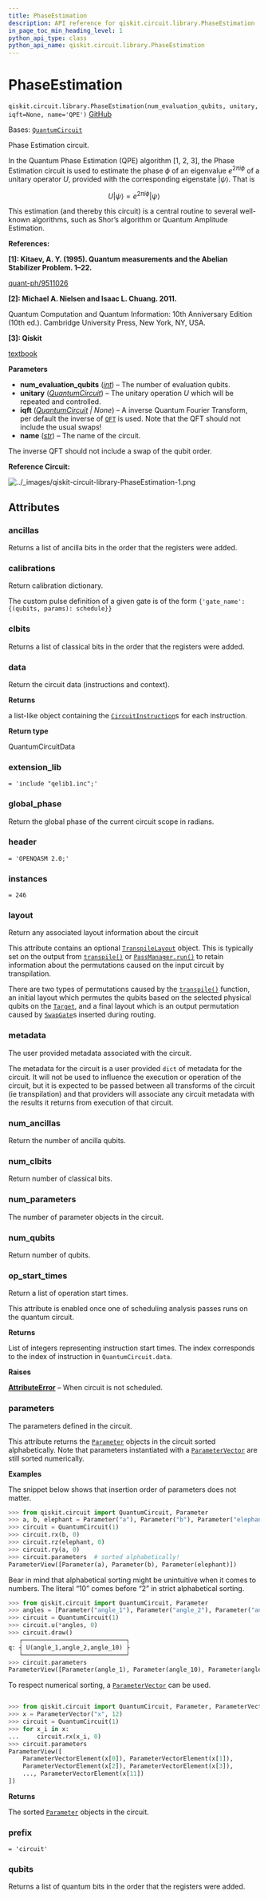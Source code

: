 ```yaml
---
title: PhaseEstimation
description: API reference for qiskit.circuit.library.PhaseEstimation
in_page_toc_min_heading_level: 1
python_api_type: class
python_api_name: qiskit.circuit.library.PhaseEstimation
---
```


# PhaseEstimation

<span id="qiskit.circuit.library.PhaseEstimation" />

`qiskit.circuit.library.PhaseEstimation(num_evaluation_qubits, unitary, iqft=None, name='QPE')` [GitHub](https://github.com/qiskit/qiskit/tree/stable/0.46/qiskit/circuit/library/phase_estimation.py "view source code")

Bases: [`QuantumCircuit`](qiskit.circuit.QuantumCircuit "qiskit.circuit.quantumcircuit.QuantumCircuit")

Phase Estimation circuit.

In the Quantum Phase Estimation (QPE) algorithm \[1, 2, 3], the Phase Estimation circuit is used to estimate the phase $\phi$ of an eigenvalue $e^{2\pi i\phi}$ of a unitary operator $U$, provided with the corresponding eigenstate $|\psi\rangle$. That is

$$
U|\psi\rangle = e^{2\pi i\phi} |\psi\rangle
$$

This estimation (and thereby this circuit) is a central routine to several well-known algorithms, such as Shor’s algorithm or Quantum Amplitude Estimation.

**References:**

**\[1]: Kitaev, A. Y. (1995). Quantum measurements and the Abelian Stabilizer Problem. 1–22.**

[quant-ph/9511026](http://arxiv.org/abs/quant-ph/9511026)

**\[2]: Michael A. Nielsen and Isaac L. Chuang. 2011.**

Quantum Computation and Quantum Information: 10th Anniversary Edition (10th ed.). Cambridge University Press, New York, NY, USA.

**\[3]: Qiskit**

[textbook](https://github.com/Qiskit/textbook/blob/main/notebooks/ch-algorithms/quantum-phase-estimation.ipynb)

**Parameters**

*   **num\_evaluation\_qubits** ([*int*](https://docs.python.org/3/library/functions.html#int "(in Python v3.12)")) – The number of evaluation qubits.
*   **unitary** ([*QuantumCircuit*](qiskit.circuit.QuantumCircuit "qiskit.circuit.quantumcircuit.QuantumCircuit")) – The unitary operation $U$ which will be repeated and controlled.
*   **iqft** ([*QuantumCircuit*](qiskit.circuit.QuantumCircuit "qiskit.circuit.quantumcircuit.QuantumCircuit") *| None*) – A inverse Quantum Fourier Transform, per default the inverse of [`QFT`](qiskit.circuit.library.QFT "qiskit.circuit.library.QFT") is used. Note that the QFT should not include the usual swaps!
*   **name** ([*str*](https://docs.python.org/3/library/stdtypes.html#str "(in Python v3.12)")) – The name of the circuit.

<Admonition title="Note" type="note">
  The inverse QFT should not include a swap of the qubit order.
</Admonition>

**Reference Circuit:**

![../\_images/qiskit-circuit-library-PhaseEstimation-1.png](/images/api/qiskit/0.46/qiskit-circuit-library-PhaseEstimation-1.png)

## Attributes

<span id="qiskit.circuit.library.PhaseEstimation.ancillas" />

### ancillas

Returns a list of ancilla bits in the order that the registers were added.

<span id="qiskit.circuit.library.PhaseEstimation.calibrations" />

### calibrations

Return calibration dictionary.

The custom pulse definition of a given gate is of the form `{'gate_name': {(qubits, params): schedule}}`

<span id="qiskit.circuit.library.PhaseEstimation.clbits" />

### clbits

Returns a list of classical bits in the order that the registers were added.

<span id="qiskit.circuit.library.PhaseEstimation.data" />

### data

Return the circuit data (instructions and context).

**Returns**

a list-like object containing the [`CircuitInstruction`](qiskit.circuit.CircuitInstruction "qiskit.circuit.CircuitInstruction")s for each instruction.

**Return type**

QuantumCircuitData

<span id="qiskit.circuit.library.PhaseEstimation.extension_lib" />

### extension\_lib

`= 'include "qelib1.inc";'`

<span id="qiskit.circuit.library.PhaseEstimation.global_phase" />

### global\_phase

Return the global phase of the current circuit scope in radians.

<span id="qiskit.circuit.library.PhaseEstimation.header" />

### header

`= 'OPENQASM 2.0;'`

<span id="qiskit.circuit.library.PhaseEstimation.instances" />

### instances

`= 246`

<span id="qiskit.circuit.library.PhaseEstimation.layout" />

### layout

Return any associated layout information about the circuit

This attribute contains an optional [`TranspileLayout`](qiskit.transpiler.TranspileLayout "qiskit.transpiler.TranspileLayout") object. This is typically set on the output from [`transpile()`](compiler#qiskit.compiler.transpile "qiskit.compiler.transpile") or [`PassManager.run()`](qiskit.transpiler.PassManager#run "qiskit.transpiler.PassManager.run") to retain information about the permutations caused on the input circuit by transpilation.

There are two types of permutations caused by the [`transpile()`](compiler#qiskit.compiler.transpile "qiskit.compiler.transpile") function, an initial layout which permutes the qubits based on the selected physical qubits on the [`Target`](qiskit.transpiler.Target "qiskit.transpiler.Target"), and a final layout which is an output permutation caused by [`SwapGate`](qiskit.circuit.library.SwapGate "qiskit.circuit.library.SwapGate")s inserted during routing.

<span id="qiskit.circuit.library.PhaseEstimation.metadata" />

### metadata

The user provided metadata associated with the circuit.

The metadata for the circuit is a user provided `dict` of metadata for the circuit. It will not be used to influence the execution or operation of the circuit, but it is expected to be passed between all transforms of the circuit (ie transpilation) and that providers will associate any circuit metadata with the results it returns from execution of that circuit.

<span id="qiskit.circuit.library.PhaseEstimation.num_ancillas" />

### num\_ancillas

Return the number of ancilla qubits.

<span id="qiskit.circuit.library.PhaseEstimation.num_clbits" />

### num\_clbits

Return number of classical bits.

<span id="qiskit.circuit.library.PhaseEstimation.num_parameters" />

### num\_parameters

The number of parameter objects in the circuit.

<span id="qiskit.circuit.library.PhaseEstimation.num_qubits" />

### num\_qubits

Return number of qubits.

<span id="qiskit.circuit.library.PhaseEstimation.op_start_times" />

### op\_start\_times

Return a list of operation start times.

This attribute is enabled once one of scheduling analysis passes runs on the quantum circuit.

**Returns**

List of integers representing instruction start times. The index corresponds to the index of instruction in `QuantumCircuit.data`.

**Raises**

[**AttributeError**](https://docs.python.org/3/library/exceptions.html#AttributeError "(in Python v3.12)") – When circuit is not scheduled.

<span id="qiskit.circuit.library.PhaseEstimation.parameters" />

### parameters

The parameters defined in the circuit.

This attribute returns the [`Parameter`](qiskit.circuit.Parameter "qiskit.circuit.Parameter") objects in the circuit sorted alphabetically. Note that parameters instantiated with a [`ParameterVector`](qiskit.circuit.ParameterVector "qiskit.circuit.ParameterVector") are still sorted numerically.

**Examples**

The snippet below shows that insertion order of parameters does not matter.

```python
>>> from qiskit.circuit import QuantumCircuit, Parameter
>>> a, b, elephant = Parameter("a"), Parameter("b"), Parameter("elephant")
>>> circuit = QuantumCircuit(1)
>>> circuit.rx(b, 0)
>>> circuit.rz(elephant, 0)
>>> circuit.ry(a, 0)
>>> circuit.parameters  # sorted alphabetically!
ParameterView([Parameter(a), Parameter(b), Parameter(elephant)])
```

Bear in mind that alphabetical sorting might be unintuitive when it comes to numbers. The literal “10” comes before “2” in strict alphabetical sorting.

```python
>>> from qiskit.circuit import QuantumCircuit, Parameter
>>> angles = [Parameter("angle_1"), Parameter("angle_2"), Parameter("angle_10")]
>>> circuit = QuantumCircuit(1)
>>> circuit.u(*angles, 0)
>>> circuit.draw()
   ┌─────────────────────────────┐
q: ┤ U(angle_1,angle_2,angle_10) ├
   └─────────────────────────────┘
>>> circuit.parameters
ParameterView([Parameter(angle_1), Parameter(angle_10), Parameter(angle_2)])
```

To respect numerical sorting, a [`ParameterVector`](qiskit.circuit.ParameterVector "qiskit.circuit.ParameterVector") can be used.

```python
```

```python
>>> from qiskit.circuit import QuantumCircuit, Parameter, ParameterVector
>>> x = ParameterVector("x", 12)
>>> circuit = QuantumCircuit(1)
>>> for x_i in x:
...     circuit.rx(x_i, 0)
>>> circuit.parameters
ParameterView([
    ParameterVectorElement(x[0]), ParameterVectorElement(x[1]),
    ParameterVectorElement(x[2]), ParameterVectorElement(x[3]),
    ..., ParameterVectorElement(x[11])
])
```

**Returns**

The sorted [`Parameter`](qiskit.circuit.Parameter "qiskit.circuit.Parameter") objects in the circuit.

<span id="qiskit.circuit.library.PhaseEstimation.prefix" />

### prefix

`= 'circuit'`

<span id="qiskit.circuit.library.PhaseEstimation.qubits" />

### qubits

Returns a list of quantum bits in the order that the registers were added.

